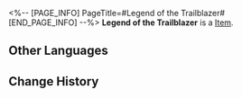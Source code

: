 <%-- [PAGE_INFO]
PageTitle=#Legend of the Trailblazer#
[END_PAGE_INFO] --%>
{{Item Infobox
|title       = Legend of the Trailblazer
|id          = 140303
|image       = Item Legend of the Trailblazer.png
|type        = 
|invCategory = Missions
|rarity      = 3
|effect      = 
|description = The storytelling collection that Mr. Xiyan had written based on your adventures. The title page contains "Based On A True Story" in big letters, but most of the content is made up. The process of making up this story was pure chaos, but honestly the final story was not half bad. Artistic creation is a wonder indeed.
}}
{{Description|1=''"The Trailblazer's legend continues!"''}}
'''Legend of the Trailblazer''' is a [[Item]].

==Other Languages==
{{Other Languages
|en   = Legend of the Trailblazer
|zhs  = 开拓豪侠传
|zht  = 開拓豪俠傳
|ja   = 開拓豪侠伝
|ko   = 개척의협기
|es   = Oda {{MC|f=a la|m=al}} Trazacaminos
|fr   = Légende {{MC|m=du pionnier|f=de la pionnière}}
|ru   = Легенда о Первопроходце
|th   = ตำนานฮีโร่ผู้บุกเบิก
|vi   = Câu Chuyện Hiệp Khách Khai Phá
|de   = Die Legende vom Trailblazer
|id   = Legenda Trailblazer
|pt   = Lenda do Desbravamento
}}

==Change History==
{{Change History|2.0}}
